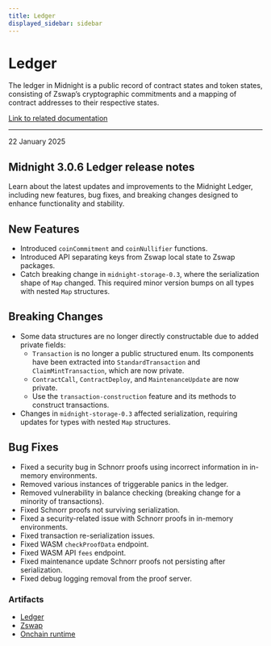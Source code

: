 ```yaml
---
title: Ledger
displayed_sidebar: sidebar
---
```


# Ledger

The ledger in Midnight is a public record of contract states and token states, consisting of Zswap’s cryptographic commitments and a mapping of contract addresses to their respective states.

[Link to related documentation](../../develop/how-midnight-works/semantics)

---

<div 
  style={{
    marginTop: '0',
    fontSize: '1rem',
    fontWeight: 'normal',
    marginBottom: '0.5rem'
  }}
>
  22 January 2025
</div>

## Midnight 3.0.6 Ledger release notes

Learn about the latest updates and improvements to the Midnight Ledger, including new features, bug fixes, and breaking changes designed to enhance functionality and stability.

## New Features

- Introduced `coinCommitment` and `coinNullifier` functions.
- Introduced API separating keys from Zswap local state to Zswap packages.
- Catch breaking change in `midnight-storage-0.3`, where the serialization shape of `Map` changed. This required minor version bumps on all types with nested `Map` structures.

## Breaking Changes

- Some data structures are no longer directly constructable due to added private fields:
  - `Transaction` is no longer a public structured enum. Its components have been extracted into `StandardTransaction` and `ClaimMintTransaction`, which are now private.
  - `ContractCall`, `ContractDeploy`, and `MaintenanceUpdate` are now private.
  - Use the `transaction-construction` feature and its methods to construct transactions.
- Changes in `midnight-storage-0.3` affected serialization, requiring updates for types with nested `Map` structures.

## Bug Fixes

- Fixed a security bug in Schnorr proofs using incorrect information in in-memory environments.
- Removed various instances of triggerable panics in the ledger.
- Removed vulnerability in balance checking (breaking change for a minority of transactions).
- Fixed Schnorr proofs not surviving serialization.
- Fixed a security-related issue with Schnorr proofs in in-memory environments.
- Fixed transaction re-serialization issues.
- Fixed WASM `checkProofData` endpoint.
- Fixed WASM API `fees` endpoint.
- Fixed maintenance update Schnorr proofs not persisting after serialization.
- Fixed debug logging removal from the proof server.

### Artifacts

- [Ledger](https://www.npmjs.com/package/@midnight-ntwrk/ledger)
- [Zswap](https://www.npmjs.com/package/@midnight-ntwrk/ledger?activeTab=versions)
- [Onchain runtime](https://www.npmjs.com/package/@midnight-ntwrk/onchain-runtime?activeTab=versions)